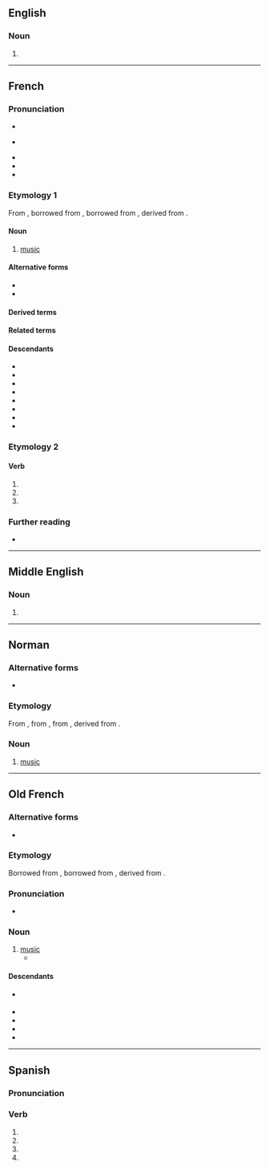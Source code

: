 {{also|musiqué|mûsique}}
==English==

===Noun===
{{en-noun|-|s}}

# {{obsolete form of|en|music}}

----

==French==

===Pronunciation===
* {{fr-IPA}}
* {{a|Quebec}} {{IPA|fr|/my.zɪk/|/mʏ.zɪk/}}
* {{homophones|fr|musiques|musiquent}}
* {{audio|fr|Fr-musique.ogg|Audio (France)}}
* {{rhymes|fr|ik}}

===Etymology 1===
From {{inh|fr|fro|musique}}, borrowed from {{der|fr|la|mūsica}}, borrowed from {{der|fr|grc|μουσική|t=art of the Muses}}, derived from {{m|grc|Μοῦσα|t=Muse}}.

====Noun====
{{fr-noun|f|~}}

# [[music]]

====Alternative forms====
* {{alter|fr|zicmu|zikmu||verlan}}
* {{alter|fr|zik||clipping}}

====Derived terms====
{{col3|fr
|aller plus vite que la musique
|boîte à musique
|connaître la musique
|instrument de musique
|musique classique
|musique de chambre
|musiquement
|papier à musique
}}

====Related terms====
{{col2|fr
|musicale
|musicien
}}

====Descendants====
* {{desc|gcf|mizik}}
* {{desc|ht|mizik}}
* {{desc|gcr|lanmizik|der=1}}
* {{desc|crs|lanmizik|der=1}}
* {{desctree|nl|muziek|bor=1}}
* {{desc|lb|Musek|bor=1}}
* {{desctree|fa|موزیک|tr=muzik|bor=1}}
* {{desc|tr|müzik|bor=1}}

===Etymology 2===
{{nonlemma}}

====Verb====
{{head|fr|verb form}}

# {{inflection of|fr|musiquer||1//3|s|pres|indc}}
# {{inflection of|fr|musiquer||1//3|s|pres|subj}}
# {{inflection of|fr|musiquer||2|s|impr}}

===Further reading===
* {{R:TLFi}}

----

==Middle English==

===Noun===
{{head|enm|noun}}

# {{alt form|enm|musike}}

----

==Norman==
{{wikipedia|Mûsique|lang=nrf}}

===Alternative forms===
* {{alter|nrf|mûsique||Jersey}}

===Etymology===
From {{inh|nrf|fro|musique}}, from {{inh|nrf|la|musica}}, from {{der|nrf|grc|μουσική|t=art of the Muses}}, derived from {{m|grc|Μοῦσα|t=Muse}}.

===Noun===
{{nrf-noun|f}}

# {{lb|nrf|France}} [[music]]

{{topics|nrf|Music}}

----

==Old French==

===Alternative forms===
* {{alter|fro|musike}}

===Etymology===
Borrowed from {{bor|fro|la|mūsica}}, borrowed from {{der|fro|grc|μουσική|t=art of the Muses}}, derived from {{m|grc|Μοῦσα|t=Muse}}.

===Pronunciation===
*  {{IPA|fro|/myˈzikə/}}

===Noun===
{{fro-noun|f}}

# [[music]]
#* {{quote-book|fro|year=circa 1170|author=[[w:Chrétien de Troyes|Chrétien de Troyes]]|title=''[[s:fr:Érec et Énide|Érec et Énide]]''|passage=La tierce oevre fu de '''musique'''|translation=The third work was of music}}

====Descendants====
* {{desc|fr|musique}} {{see desc}}
* {{desc|nrf|musique|alts=1}}
* {{desc|pcd|musique}}
* {{desc|wa|muzike}}
* {{desctree|enm|musike|bor=1}}

----

==Spanish==

===Pronunciation===
{{es-IPA}}

===Verb===
{{head|es|verb form}}

# {{es-verb form of|musicar|ending=-ar|mood=subjunctive|tense=present|number=s|person=1}}
# {{es-verb form of|musicar|ending=-ar|mood=subjunctive|tense=present|number=s|person=2|formal=y}}
# {{es-verb form of|musicar|ending=-ar|mood=subjunctive|tense=present|number=s|person=3}}
# {{es-verb form of|musicar|ending=-ar|mood=imperative|number=s|person=2|formal=y|sense=affirmative}}